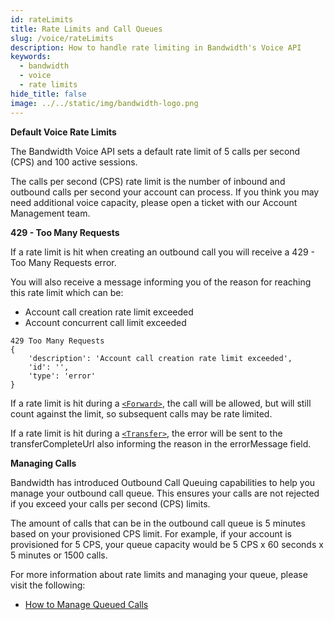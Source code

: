 ```yaml
---
id: rateLimits
title: Rate Limits and Call Queues
slug: /voice/rateLimits
description: How to handle rate limiting in Bandwidth's Voice API
keywords:
  - bandwidth
  - voice
  - rate limits
hide_title: false
image: ../../static/img/bandwidth-logo.png
---
```


**Default Voice Rate Limits**

The Bandwidth Voice API sets a default rate limit of 5 calls per second (CPS) and 100 active sessions.

The calls per second (CPS) rate limit is the number of inbound and outbound calls per second your account can process. If you think you may need additional voice capacity, please open a ticket with our Account Management team.

**429 - Too Many Requests**

If a rate limit is hit when creating an outbound call you will receive a 429 - Too Many Requests error.

You will also receive a message informing you of the reason for reaching this rate limit which can be:
- Account call creation rate limit exceeded
- Account concurrent call limit exceeded

```
429 Too Many Requests
{
    'description': 'Account call creation rate limit exceeded',
    'id': '',
    'type': 'error'
}
```

If a rate limit is hit during a [`<Forward>`](/docs/voice/bxml/forward), the call will be allowed, but will still count against the limit, so subsequent calls may be rate limited.

If a rate limit is hit during a [`<Transfer>`](/docs/voice/bxml/transfer), the error will be sent to the transferCompleteUrl also informing the reason in the errorMessage field.

**Managing Calls**

Bandwidth has introduced Outbound Call Queuing capabilities to help you manage your outbound call queue. This ensures your calls are not rejected if you exceed your calls per second (CPS) limits.

The amount of calls that can be in the outbound call queue is 5 minutes based on your provisioned CPS limit. For example, if your account is provisioned for 5 CPS, your queue capacity would be 5 CPS x 60 seconds x 5 minutes or 1500 calls.

For more information about rate limits and managing your queue, please visit the following:
- [How to Manage Queued Calls](/docs/voice/guides/callQueueing)



